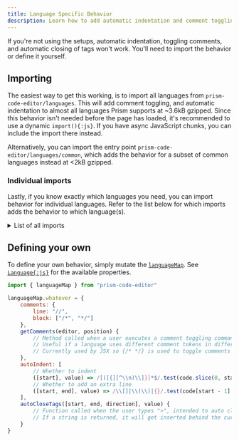 ```yaml
---
title: Language Specific Behavior
description: Learn how to add automatic indentation and comment toggling.
---
```



If you're not using the setups, automatic indentation, toggling comments, and automatic closing of tags won't work. You'll need to import the behavior or define it yourself.

## Importing

The easiest way to get this working, is to import all languages from `prism-code-editor/languages`. This will add comment toggling, and automatic indentation to almost all languages Prism supports at ~3.6kB gzipped. Since this behavior isn't needed before the page has loaded, it's recommended to use a dynamic `import(){:js}`. If you have async JavaScript chunks, you can include the import there instead.

Alternatively, you can import the entry point `prism-code-editor/languages/common`, which adds the behavior for a subset of common languages instead at &lt;2kB gzipped.

### Individual imports

Lastly, if you know exactly which languages you need, you can import behavior for individual languages. Refer to the list below for which imports adds the behavior to which language(s).

<details>
	<summary>List of all imports</summary>

	The import for `ada` would be `prism-code-editor/languages/ada` for example. This list is **not** for Prism grammars.

	<table>
		<thead>
			<tr><th>Import</th><th>Languages/aliases added</th></tr>
		</thead>
		<tbody>
			<tr><td>`abap`</td><td>`abap`</td></tr>
			<tr><td>`abnf`</td><td>`abnf`</td></tr>
			<tr><td>`actionscript`</td><td>`actionscript`</td></tr>
			<tr><td>`ada`</td><td>`ada`</td></tr>
			<tr><td>`agda`</td><td>`agda`</td></tr>
			<tr><td>`al`</td><td>`al`</td></tr>
			<tr><td>`antlr4`</td><td>`g4`, and `antlr4`</td></tr>
			<tr><td>`apacheconf`</td><td>`apacheconf`</td></tr>
			<tr><td>`apex`</td><td>`apex`</td></tr>
			<tr><td>`apl`</td><td>`apl`</td></tr>
			<tr><td>`applescript`</td><td>`applescript`</td></tr>
			<tr><td>`aql`</td><td>`aql`</td></tr>
			<tr><td>`arduino`</td><td>`ino`, and `arduino`</td></tr>
			<tr><td>`arff`</td><td>`arff`</td></tr>
			<tr><td>`arturo`</td><td>`art`, and `arturo`</td></tr>
			<tr><td>`asciidoc`</td><td>`adoc`, and `asciidoc`</td></tr>
			<tr><td>`asm`</td><td>`arm-asm`, `armasm`, `asm6502`, `asmatmel`, and `nasm`</td></tr>
			<tr><td>`aspnet`</td><td>`aspnet`</td></tr>
			<tr><td>`autohotkey`</td><td>`autohotkey`</td></tr>
			<tr><td>`autoit`</td><td>`autoit`</td></tr>
			<tr><td>`avisynth`</td><td>`avs`, and `avisynth`</td></tr>
			<tr><td>`avro-idl`</td><td>`avdl`, and `avro-idl`</td></tr>
			<tr><td>`awk`</td><td>`awk`</td></tr>
			<tr><td>`bash`</td><td>`sh`, `shell`, and `bash`</td></tr>
			<tr><td>`basic`</td><td>`basic`</td></tr>
			<tr><td>`batch`</td><td>`batch`</td></tr>
			<tr><td>`bbj`</td><td>`bbj`</td></tr>
			<tr><td>`bicep`</td><td>`bicep`</td></tr>
			<tr><td>`birb`</td><td>`birb`</td></tr>
			<tr><td>`bison`</td><td>`bison`</td></tr>
			<tr><td>`bqn`</td><td>`bqn`</td></tr>
			<tr><td>`brightscript`</td><td>`brightscript`</td></tr>
			<tr><td>`bro`</td><td>`bro`</td></tr>
			<tr><td>`bsl`</td><td>`bsl`</td></tr>
			<tr><td>`cfscript`</td><td>`cfscript`</td></tr>
			<tr><td>`chaiscript`</td><td>`chaiscript`</td></tr>
			<tr><td>`cil`</td><td>`cil`</td></tr>
			<tr><td>`cilk`</td><td>`cilk-c`, `cilkc`, `cilk`, `cilk-cpp`, and `cilkcpp`</td></tr>
			<tr><td>`clike`</td><td>`clike`, `js`, `javascript`, `ts`, `typescript`, `java`, `cs`, `csharp`, `c`, `cpp`, `go`, `d`, `dart`, `flow`, and `haxe`</td></tr>
			<tr><td>`clojure`</td><td>`clojure`</td></tr>
			<tr><td>`cmake`</td><td>`cmake`</td></tr>
			<tr><td>`cobol`</td><td>`cobol`</td></tr>
			<tr><td>`coffeescript`</td><td>`coffee`, and `coffeescript`</td></tr>
			<tr><td>`concurnas`</td><td>`conc`, and `concurnas`</td></tr>
			<tr><td>`cooklang`</td><td>`cooklang`</td></tr>
			<tr><td>`coq`</td><td>`coq`</td></tr>
			<tr><td>`cshtml`</td><td>`razor`, and `cshtml`</td></tr>
			<tr><td>`css`</td><td>`css`, `less`, `scss`, and `sass`</td></tr>
			<tr><td>`cue`</td><td>`cue`</td></tr>
			<tr><td>`cypher`</td><td>`cypher`</td></tr>
			<tr><td>`dataweave`</td><td>`dataweave`</td></tr>
			<tr><td>`dax`</td><td>`dax`</td></tr>
			<tr><td>`dhall`</td><td>`dhall`</td></tr>
			<tr><td>`django`</td><td>`jinja2`, and `django`</td></tr>
			<tr><td>`dns-zone-file`</td><td>`dns-zone`, and `dns-zone-file`</td></tr>
			<tr><td>`docker`</td><td>`dockerfile`, and `docker`</td></tr>
			<tr><td>`dot`</td><td>`gv`, and `dot`</td></tr>
			<tr><td>`ebnf`</td><td>`ebnf`</td></tr>
			<tr><td>`editorconfig`</td><td>`editorconfig`</td></tr>
			<tr><td>`eiffel`</td><td>`eiffel`</td></tr>
			<tr><td>`ejs`</td><td>`ejs`</td></tr>
			<tr><td>`elixir`</td><td>`elixir`</td></tr>
			<tr><td>`elm`</td><td>`elm`</td></tr>
			<tr><td>`erb`</td><td>`erb`</td></tr>
			<tr><td>`erlang`</td><td>`erlang`</td></tr>
			<tr><td>`etlua`</td><td>`etlua`</td></tr>
			<tr><td>`excel-formula`</td><td>`xlsx`, `xls`, and `excel-formula`</td></tr>
			<tr><td>`factor`</td><td>`factor`</td></tr>
			<tr><td>`false`</td><td>`false`</td></tr>
			<tr><td>`firestore-security-rules`</td><td>`firestore-security-rules`</td></tr>
			<tr><td>`fortran`</td><td>`fortran`</td></tr>
			<tr><td>`fsharp`</td><td>`fsharp`</td></tr>
			<tr><td>`ftl`</td><td>`ftl`</td></tr>
			<tr><td>`gap`</td><td>`gap`</td></tr>
			<tr><td>`gcode`</td><td>`gcode`</td></tr>
			<tr><td>`gdscript`</td><td>`gdscript`</td></tr>
			<tr><td>`gettext`</td><td>`gettext`</td></tr>
			<tr><td>`gherkin`</td><td>`gherkin`</td></tr>
			<tr><td>`git`</td><td>`git`</td></tr>
			<tr><td>`glsl`</td><td>`glsl`, and `hlsl`</td></tr>
			<tr><td>`gml`</td><td>`gamemakerlanguage`, and `gml`</td></tr>
			<tr><td>`gn`</td><td>`gni`, and `gn`</td></tr>
			<tr><td>`go-module`</td><td>`go-mod`, and `go-module`</td></tr>
			<tr><td>`gradle`</td><td>`gradle`</td></tr>
			<tr><td>`graphql`</td><td>`graphql`</td></tr>
			<tr><td>`groovy`</td><td>`groovy`</td></tr>
			<tr><td>`haml`</td><td>`haml`</td></tr>
			<tr><td>`handlebars`</td><td>`mustache`, `hbs`, and `handlebars`</td></tr>
			<tr><td>`haskell`</td><td>`idr`, `idris`, `hs`, `haskell`, `purs`, and `purescript`</td></tr>
			<tr><td>`hcl`</td><td>`hcl`</td></tr>
			<tr><td>`hoon`</td><td>`hoon`</td></tr>
			<tr><td>`html`</td><td>`markup`, `html`, `markdown`, and `md`</td></tr>
			<tr><td>`ichigojam`</td><td>`ichigojam`</td></tr>
			<tr><td>`icon`</td><td>`icon`</td></tr>
			<tr><td>`iecst`</td><td>`iecst`</td></tr>
			<tr><td>`ignore`</td><td>`npmignore`, `hgignore`, `gitignore`, and `ignore`</td></tr>
			<tr><td>`inform7`</td><td>`inform7`</td></tr>
			<tr><td>`ini`</td><td>`ini`</td></tr>
			<tr><td>`io`</td><td>`io`</td></tr>
			<tr><td>`j`</td><td>`j`</td></tr>
			<tr><td>`jolie`</td><td>`jolie`</td></tr>
			<tr><td>`jq`</td><td>`jq`</td></tr>
			<tr><td>`json`</td><td>`json`, `json5`, and `jsonp`</td></tr>
			<tr><td>`jsx`</td><td>`jsx`, and `tsx`</td></tr>
			<tr><td>`julia`</td><td>`julia`</td></tr>
			<tr><td>`keepalived`</td><td>`keepalived`</td></tr>
			<tr><td>`keyman`</td><td>`keyman`</td></tr>
			<tr><td>`kotlin`</td><td>`kts`, `kt`, and `kotlin`</td></tr>
			<tr><td>`kumir`</td><td>`kumir`</td></tr>
			<tr><td>`kusto`</td><td>`kusto`</td></tr>
			<tr><td>`latex`</td><td>`context`, `tex`, and `latex`</td></tr>
			<tr><td>`latte`</td><td>`latte`</td></tr>
			<tr><td>`lilypond`</td><td>`ly`, and `lilypond`</td></tr>
			<tr><td>`linker-script`</td><td>`ld`, and `linker-script`</td></tr>
			<tr><td>`liquid`</td><td>`liquid`</td></tr>
			<tr><td>`lisp`</td><td>`emacs-lisp`, `emacs`, `elisp`, and `lisp`</td></tr>
			<tr><td>`livescript`</td><td>`livescript`</td></tr>
			<tr><td>`llvm`</td><td>`llvm`</td></tr>
			<tr><td>`lolcode`</td><td>`lolcode`</td></tr>
			<tr><td>`lua`</td><td>`lua`</td></tr>
			<tr><td>`magma`</td><td>`magma`</td></tr>
			<tr><td>`makefile`</td><td>`makefile`</td></tr>
			<tr><td>`mata`</td><td>`mata`</td></tr>
			<tr><td>`matlab`</td><td>`matlab`</td></tr>
			<tr><td>`maxscript`</td><td>`maxscript`</td></tr>
			<tr><td>`mel`</td><td>`mel`</td></tr>
			<tr><td>`mermaid`</td><td>`mermaid`</td></tr>
			<tr><td>`metafont`</td><td>`metafont`</td></tr>
			<tr><td>`mizar`</td><td>`mizar`</td></tr>
			<tr><td>`mongodb`</td><td>`mongodb`</td></tr>
			<tr><td>`monkey`</td><td>`monkey`</td></tr>
			<tr><td>`moonscript`</td><td>`moon`, and `moonscript`</td></tr>
			<tr><td>`n1ql`</td><td>`n1ql`</td></tr>
			<tr><td>`n4js`</td><td>`n4jsd`, and `n4js`</td></tr>
			<tr><td>`nand2tetris-hdl`</td><td>`nand2tetris-hdl`</td></tr>
			<tr><td>`naniscript`</td><td>`nani`, and `naniscript`</td></tr>
			<tr><td>`neon`</td><td>`neon`</td></tr>
			<tr><td>`nevod`</td><td>`nevod`</td></tr>
			<tr><td>`nginx`</td><td>`nginx`</td></tr>
			<tr><td>`nim`</td><td>`nim`</td></tr>
			<tr><td>`nix`</td><td>`nix`</td></tr>
			<tr><td>`nsis`</td><td>`nsis`</td></tr>
			<tr><td>`objectivec`</td><td>`objc`, and `objectivec`</td></tr>
			<tr><td>`ocaml`</td><td>`ocaml`</td></tr>
			<tr><td>`odin`</td><td>`odin`</td></tr>
			<tr><td>`opencl`</td><td>`opencl`</td></tr>
			<tr><td>`openqasm`</td><td>`qasm`, and `openqasm`</td></tr>
			<tr><td>`oz`</td><td>`oz`</td></tr>
			<tr><td>`parigp`</td><td>`parigp`</td></tr>
			<tr><td>`parser`</td><td>`parser`</td></tr>
			<tr><td>`pascal`</td><td>`pascaligo`, `objectpascal`, and `pascal`</td></tr>
			<tr><td>`peoplecode`</td><td>`pcode`, and `peoplecode`</td></tr>
			<tr><td>`perl`</td><td>`perl`</td></tr>
			<tr><td>`php`</td><td>`php`</td></tr>
			<tr><td>`plant-uml`</td><td>`plantuml`, and `plant-uml`</td></tr>
			<tr><td>`powerquery`</td><td>`mscript`, `pq`, and `powerquery`</td></tr>
			<tr><td>`powershell`</td><td>`powershell`</td></tr>
			<tr><td>`processing`</td><td>`processing`</td></tr>
			<tr><td>`prolog`</td><td>`prolog`</td></tr>
			<tr><td>`promql`</td><td>`promql`</td></tr>
			<tr><td>`properties`</td><td>`properties`</td></tr>
			<tr><td>`protobuf`</td><td>`protobuf`</td></tr>
			<tr><td>`psl`</td><td>`psl`</td></tr>
			<tr><td>`pug`</td><td>`pug`</td></tr>
			<tr><td>`puppet`</td><td>`puppet`</td></tr>
			<tr><td>`pure`</td><td>`pure`</td></tr>
			<tr><td>`purebasic`</td><td>`pbfasm`, and `purebasic`</td></tr>
			<tr><td>`python`</td><td>`rpy`, `renpy`, `py`, and `python`</td></tr>
			<tr><td>`q`</td><td>`q`</td></tr>
			<tr><td>`qml`</td><td>`qml`</td></tr>
			<tr><td>`qore`</td><td>`qore`</td></tr>
			<tr><td>`qsharp`</td><td>`qs`, and `qsharp`</td></tr>
			<tr><td>`r`</td><td>`r`</td></tr>
			<tr><td>`reason`</td><td>`reason`</td></tr>
			<tr><td>`rego`</td><td>`rego`</td></tr>
			<tr><td>`rescript`</td><td>`res`, and `rescript`</td></tr>
			<tr><td>`rest`</td><td>`rest`</td></tr>
			<tr><td>`rip`</td><td>`rip`</td></tr>
			<tr><td>`roboconf`</td><td>`roboconf`</td></tr>
			<tr><td>`robotframework`</td><td>`robot`, and `robotframework`</td></tr>
			<tr><td>`ruby`</td><td>`crystal`, `rb`, and `ruby`</td></tr>
			<tr><td>`rust`</td><td>`rust`</td></tr>
			<tr><td>`sas`</td><td>`sas`</td></tr>
			<tr><td>`scala`</td><td>`scala`</td></tr>
			<tr><td>`scheme`</td><td>`racket`, and `scheme`</td></tr>
			<tr><td>`smali`</td><td>`smali`</td></tr>
			<tr><td>`smalltalk`</td><td>`smalltalk`</td></tr>
			<tr><td>`smarty`</td><td>`smarty`</td></tr>
			<tr><td>`sml`</td><td>`smlnj`, and `sml`</td></tr>
			<tr><td>`solidity`</td><td>`sol`, and `solidity`</td></tr>
			<tr><td>`solution-file`</td><td>`sln`, and `solution-file`</td></tr>
			<tr><td>`soy`</td><td>`soy`</td></tr>
			<tr><td>`splunk-spl`</td><td>`splunk-spl`</td></tr>
			<tr><td>`sqf`</td><td>`sqf`</td></tr>
			<tr><td>`sql`</td><td>`plsql`, and `sql`</td></tr>
			<tr><td>`squirrel`</td><td>`squirrel`</td></tr>
			<tr><td>`stan`</td><td>`stan`</td></tr>
			<tr><td>`stata`</td><td>`stata`</td></tr>
			<tr><td>`stylus`</td><td>`stylus`</td></tr>
			<tr><td>`supercollider`</td><td>`sclang`, and `supercollider`</td></tr>
			<tr><td>`swift`</td><td>`swift`</td></tr>
			<tr><td>`systemd`</td><td>`systemd`</td></tr>
			<tr><td>`tcl`</td><td>`tcl`</td></tr>
			<tr><td>`textile`</td><td>`textile`</td></tr>
			<tr><td>`toml`</td><td>`toml`</td></tr>
			<tr><td>`tremor`</td><td>`trickle`, `troy`, and `tremor`</td></tr>
			<tr><td>`tt2`</td><td>`tt2`</td></tr>
			<tr><td>`turtle`</td><td>`rq`, `sparql`, `trig`, and `turtle`</td></tr>
			<tr><td>`twig`</td><td>`twig`</td></tr>
			<tr><td>`typoscript`</td><td>`tsconfig`, and `typoscript`</td></tr>
			<tr><td>`unrealscript`</td><td>`uc`, `uscript`, and `unrealscript`</td></tr>
			<tr><td>`uorazor`</td><td>`uorazor`</td></tr>
			<tr><td>`v`</td><td>`v`</td></tr>
			<tr><td>`vala`</td><td>`vala`</td></tr>
			<tr><td>`vbnet`</td><td>`vbnet`</td></tr>
			<tr><td>`velocity`</td><td>`velocity`</td></tr>
			<tr><td>`verilog`</td><td>`verilog`</td></tr>
			<tr><td>`vhdl`</td><td>`vhdl`</td></tr>
			<tr><td>`vim`</td><td>`vim`</td></tr>
			<tr><td>`visual-basic`</td><td>`vba`, `vb`, and `visual-basic`</td></tr>
			<tr><td>`warpscript`</td><td>`warpscript`</td></tr>
			<tr><td>`wasm`</td><td>`wasm`</td></tr>
			<tr><td>`web-idl`</td><td>`webidl`, and `web-idl`</td></tr>
			<tr><td>`wgsl`</td><td>`wgsl`</td></tr>
			<tr><td>`wiki`</td><td>`wiki`</td></tr>
			<tr><td>`wolfram`</td><td>`nb`, `wl`, `mathematica`, and `wolfram`</td></tr>
			<tr><td>`wren`</td><td>`wren`</td></tr>
			<tr><td>`xeora`</td><td>`xeoracube`, and `xeora`</td></tr>
			<tr><td>`xml`</td><td>`xml`, `ssml`, `atom`, `rss`, `mathml`, and `svg`</td></tr>
			<tr><td>`xojo`</td><td>`xojo`</td></tr>
			<tr><td>`xquery`</td><td>`xquery`</td></tr>
			<tr><td>`yaml`</td><td>`yml`, and `yaml`</td></tr>
			<tr><td>`yang`</td><td>`yang`</td></tr>
			<tr><td>`zig`</td><td>`zig`</td></tr>
		</tbody>
	</table>
</details>

## Defining your own

To define your own behavior, simply mutate the [`languageMap`](/api-reference/index/v-languagemap). See [`Language{:js}`](/api-reference/index/t-language) for the available properties.

```js editor
import { languageMap } from "prism-code-editor"

languageMap.whatever = {
	comments: {
		line: "//",
		block: ["/*", "*/"]
	},
	getComments(editor, position) {
		// Method called when a user executes a comment toggling command
		// Useful if a language uses different comment tokens in different contexts
		// Currently used by JSX so {/* */} is used to toggle comments in JSX contexts
	},
	autoIndent: [
		// Whether to indent
		([start], value) => /[([{][^\\n)\\]}]*$/.test(code.slice(0, start)),
		// Whether to add an extra line
		([start, end], value) => /\\[]|\\(\\)|{}/.test(code[start - 1] + code[end])
	],
	autoCloseTags([start, end, direction], value) {
		// Function called when the user types ">", intended to auto close tags.
		// If a string is returned, it will get inserted behind the cursor.
	}
}
```
